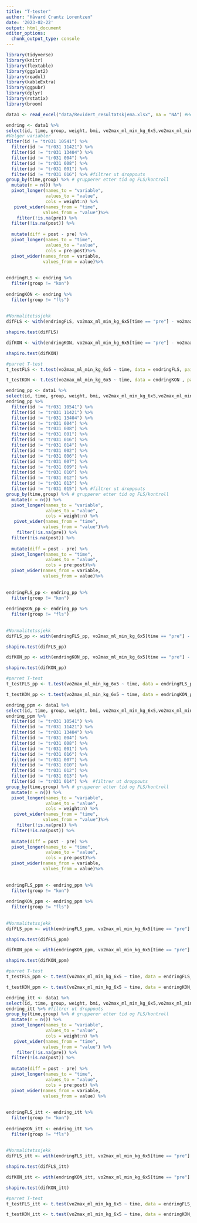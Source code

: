 ```yaml
---
title: "T-tester"
author: "Håvard Crantz Lorentzen"
date: '2023-02-22'
output: html_document
editor_options: 
  chunk_output_type: console
---
```


```r

library(tidyverse)
library(knitr)
library(flextable)
library(ggplot2)
library(readxl)
library(kableExtra)
library(ggpubr)
library(dplyr)
library(rstatix)
library(broom)

data1 <- read_excel("data/Revidert_resultatskjema.xlsx", na = "NA") #Henter data

endring <- data1 %>%
select(id, time, group, weight, bmi, vo2max_ml_min_kg_6x5,vo2max_ml_min_6x5, lean_mass,`o2_puls (ml)`,hf_max, rer_max_30sek, bfmax_30sek, `Ve_L/min_max_30sek`,time_to_exhaustion, borg_end,lac, `arbec_%_maksHF`,`arbec_%_o2max`,arbec_mean_o2,arbec_vo2_ml_min, arbec_RER, arbec_HF, one_rm_newton,one_rm_watt,pmax_left,pmax_right,fmax_left,fmax_right) %>%
#Velger variabler
filter(id != "tr031 10541") %>%
  filter(id != "tr031 11421") %>%
  filter(id != "tr031 13404") %>%
  filter(id != "tr031 004") %>%
  filter(id != "tr031 008") %>%
  filter(id != "tr031 001") %>%
  filter(id != "tr031 016") %>% #filtrer ut droppouts
group_by(time,group) %>% # grupperer etter tid og FLS/kontroll 
  mutate(n = n()) %>%
  pivot_longer(names_to = "variable", 
               values_to = "value", 
               cols = weight:n) %>%
   pivot_wider(names_from = "time",
              values_from = "value")%>%
    filter(!is.na(pre)) %>%
  filter(!is.na(post)) %>% 
  
  mutate(diff = post - pre) %>%
  pivot_longer(names_to = "time",
               values_to = "value",
               cols = pre:post)%>%
  pivot_wider(names_from = variable,
              values_from = value)%>%
   
  
endringFLS <- endring %>%
  filter(group != "kon")
  
endringKON <- endring %>%
  filter(group != "fls")
  
    
#Normalitetssjekk
difFLS <- with(endringFLS, vo2max_ml_min_kg_6x5[time == "pre"] - vo2max_ml_min_kg_6x5[time == "post"])

shapiro.test(difFLS)

difKON <- with(endringKON, vo2max_ml_min_kg_6x5[time == "pre"] - vo2max_ml_min_kg_6x5[time == "post"])

shapiro.test(difKON)

#parret T-test
t_testFLS <- t.test(vo2max_ml_min_kg_6x5 ~ time, data = endringFLS, paired = TRUE)

t_testKON <- t.test(vo2max_ml_min_kg_6x5 ~ time, data = endringKON , paired = TRUE)

```

```r

endring_pp <- data1 %>%
select(id, time, group, weight, bmi, vo2max_ml_min_kg_6x5,vo2max_ml_min_6x5, lean_mass,`o2_puls (ml)`,hf_max, rer_max_30sek, bfmax_30sek, `Ve_L/min_max_30sek`,time_to_exhaustion, borg_end,lac, `arbec_%_maksHF`,`arbec_%_o2max`,arbec_mean_o2,arbec_vo2_ml_min, arbec_RER, arbec_HF, one_rm_newton,one_rm_watt,pmax_left,pmax_right,fmax_left,fmax_right) #Velger variabler
endring_pp %>%
  filter(id != "tr031 10541") %>%
  filter(id != "tr031 11421") %>%
  filter(id != "tr031 13404") %>%
  filter(id != "tr031 004") %>%
  filter(id != "tr031 008") %>%
  filter(id != "tr031 001") %>%
  filter(id != "tr031 016") %>%
  filter(id != "tr031 014") %>%
  filter(id != "tr031 002") %>%
  filter(id != "tr031 006") %>%
  filter(id != "tr031 007") %>%
  filter(id != "tr031 009") %>%
  filter(id != "tr031 010") %>%
  filter(id != "tr031 012") %>%
  filter(id != "tr031 013") %>%
  filter(id != "tr031 015") %>% #filtrer ut droppouts
group_by(time,group) %>% # grupperer etter tid og FLS/kontroll 
  mutate(n = n()) %>%
  pivot_longer(names_to = "variable", 
               values_to = "value", 
               cols = weight:n) %>%
   pivot_wider(names_from = "time",
              values_from = "value")%>%
    filter(!is.na(pre)) %>%
  filter(!is.na(post)) %>% 
  
  mutate(diff = post - pre) %>%
  pivot_longer(names_to = "time",
               values_to = "value",
               cols = pre:post)%>%
  pivot_wider(names_from = variable,
              values_from = value)%>%
   
  
endringFLS_pp <- endring_pp %>%
  filter(group != "kon")
  
endringKON_pp <- endring_pp %>%
  filter(group != "fls")
  
    
#Normalitetssjekk
difFLS_pp <- with(endringFLS_pp, vo2max_ml_min_kg_6x5[time == "pre"] - vo2max_ml_min_kg_6x5[time == "post"])

shapiro.test(difFLS_pp)

difKON_pp <- with(endringKON_pp, vo2max_ml_min_kg_6x5[time == "pre"] - vo2max_ml_min_kg_6x5[time == "post"])

shapiro.test(difKON_pp)

#parret T-test
t_testFLS_pp <- t.test(vo2max_ml_min_kg_6x5 ~ time, data = endringFLS_pp, paired = TRUE)

t_testKON_pp <- t.test(vo2max_ml_min_kg_6x5 ~ time, data = endringKON_pp , paired_pp = TRUE)

```

```r

endring_ppm <- data1 %>%
select(id, time, group, weight, bmi, vo2max_ml_min_kg_6x5,vo2max_ml_min_6x5, lean_mass,`o2_puls (ml)`,hf_max, rer_max_30sek, bfmax_30sek, `Ve_L/min_max_30sek`,time_to_exhaustion, borg_end,lac, `arbec_%_maksHF`,`arbec_%_o2max`,arbec_mean_o2,arbec_vo2_ml_min, arbec_RER, arbec_HF, one_rm_newton,one_rm_watt,pmax_left,pmax_right,fmax_left,fmax_right) #Velger variabler
endring_ppm %>%
  filter(id != "tr031 10541") %>%
  filter(id != "tr031 11421") %>%
  filter(id != "tr031 13404") %>%
  filter(id != "tr031 004") %>%
  filter(id != "tr031 008") %>%
  filter(id != "tr031 001") %>%
  filter(id != "tr031 016") %>%
  filter(id != "tr031 007") %>%
  filter(id != "tr031 010") %>%
  filter(id != "tr031 012") %>%
  filter(id != "tr031 013") %>%
  filter(id != "tr031 014") %>%  #filtrer ut droppouts
group_by(time,group) %>% # grupperer etter tid og FLS/kontroll 
  mutate(n = n()) %>%
  pivot_longer(names_to = "variable", 
               values_to = "value", 
               cols = weight:n) %>%
   pivot_wider(names_from = "time",
              values_from = "value")%>%
    filter(!is.na(pre)) %>%
  filter(!is.na(post)) %>% 
  
  mutate(diff = post - pre) %>%
  pivot_longer(names_to = "time",
               values_to = "value",
               cols = pre:post)%>%
  pivot_wider(names_from = variable,
              values_from = value)%>%
   
  
endringFLS_ppm <- endring_ppm %>%
  filter(group != "kon")
  
endringKON_ppm <- endring_ppm %>%
  filter(group != "fls")
  
    
#Normalitetssjekk
difFLS_ppm <- with(endringFLS_ppm, vo2max_ml_min_kg_6x5[time == "pre"] - vo2max_ml_min_kg_6x5[time == "post"])

shapiro.test(difFLS_ppm)

difKON_ppm <- with(endringKON_ppm, vo2max_ml_min_kg_6x5[time == "pre"] - vo2max_ml_min_kg_6x5[time == "post"])

shapiro.test(difKON_ppm)

#parret T-test
t_testFLS_ppm <- t.test(vo2max_ml_min_kg_6x5 ~ time, data = endringFLS_ppm, paired = TRUE)

t_testKON_ppm <- t.test(vo2max_ml_min_kg_6x5 ~ time, data = endringKON_ppm, paired = TRUE)
```

```r

endring_itt <- data1 %>%
select(id, time, group, weight, bmi, vo2max_ml_min_kg_6x5,vo2max_ml_min_6x5, lean_mass,`o2_puls (ml)`,hf_max, rer_max_30sek, bfmax_30sek, `Ve_L/min_max_30sek`,time_to_exhaustion, borg_end,lac, `arbec_%_maksHF`,`arbec_%_o2max`,arbec_mean_o2,arbec_vo2_ml_min, arbec_RER, arbec_HF, one_rm_newton,one_rm_watt,pmax_left,pmax_right,fmax_left,fmax_right) #Velger variabler
endring_itt %>% #filtrer ut droppouts
group_by(time,group) %>% # grupperer etter tid og FLS/kontroll 
  mutate(n = n()) %>%
  pivot_longer(names_to = "variable", 
               values_to = "value", 
               cols = weight:n) %>%
   pivot_wider(names_from = "time",
              values_from = "value") %>%
    filter(!is.na(pre)) %>%
  filter(!is.na(post)) %>% 
  
  mutate(diff = post - pre) %>%
  pivot_longer(names_to = "time",
               values_to = "value",
               cols = pre:post) %>%
  pivot_wider(names_from = variable,
              values_from = value) %>%
   
  
endringFLS_itt <- endring_itt %>%
  filter(group != "kon")
  
endringKON_itt <- endring_itt %>%
  filter(group != "fls")
  
    
#Normalitetssjekk
difFLS_itt <- with(endringFLS_itt, vo2max_ml_min_kg_6x5[time == "pre"] - vo2max_ml_min_kg_6x5[time == "post"])

shapiro.test(difFLS_itt)

difKON_itt <- with(endringKON_itt, vo2max_ml_min_kg_6x5[time == "pre"] - vo2max_ml_min_kg_6x5[time == "post"])

shapiro.test(difKON_itt)

#parret T-test
t_testFLS_itt <- t.test(vo2max_ml_min_kg_6x5 ~ time, data = endringFLS_itt, paired = TRUE)

t_testKON_itt <- t.test(vo2max_ml_min_kg_6x5 ~ time, data = endringKON_itt , paired = TRUE)
```